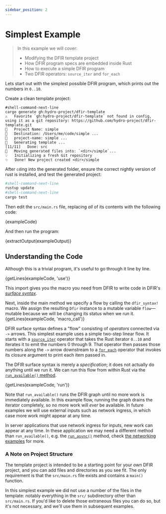 ```yaml
---
sidebar_position: 2
---
```


# Simplest Example

> In this example we will cover:
> - Modifying the DFIR template project
> - How DFIR program specs are embedded inside Rust
> - How to execute a simple DFIR program
> - Two DFIR operators: `source_iter` and `for_each`

Lets start out with the simplest possible DFIR program, which prints out
the numbers in `0..10`.

Create a clean template project:
```console
#shell-command-next-line
cargo generate gh:hydro-project/dfir-template
⚠️   Favorite `gh:hydro-project/dfir-template` not found in config, using it as a git repository: https://github.com/hydro-project/dfir-template.git
🤷   Project Name: simple
🔧   Destination: /Users/me/code/simple ...
🔧   project-name: simple ...
🔧   Generating template ...
[11/11]   Done: src
🔧   Moving generated files into: `<dir>/simple`...
💡   Initializing a fresh Git repository
✨   Done! New project created <dir>/simple
```

After `cd`ing into the generated folder, ensure the correct nightly version of rust is installed, and test the generated project:
```bash
#shell-command-next-line
rustup update
#shell-command-next-line
cargo test
```

Then edit the `src/main.rs` file, replacing
*all* of its contents with the following code:

<CodeBlock language="rust" showLineNumbers>{exampleCode}</CodeBlock>

And then run the program:

<CodeBlock language="console">{extractOutput(exampleOutput)}</CodeBlock>

## Understanding the Code
Although this is a trivial program, it's useful to go through it line by line.

<CodeBlock language="rust">{getLines(exampleCode, 'use')}</CodeBlock>

This import gives you the macro you need from DFIR to write code in DFIR's
[_surface syntax_](../syntax/index.mdx).

Next, inside the main method we specify a flow by calling the
`dfir_syntax!` macro. We assign the resulting `Dfir` instance to
a mutable variable `flow`––mutable because we will be changing its status when we run it.
<CodeBlock language="rust">{getLines(exampleCode, 'macro_call')}</CodeBlock>

DFIR surface syntax defines a "flow" consisting of *operators* connected via `->` arrows.
This simplest example uses a simple two-step linear flow.
It starts with a [`source_iter`](../syntax/surface_ops_gen.md#source_iter) operator that takes the Rust
iterator `0..10` and iterates it to emit the
numbers 0 through 9. That operator then passes those numbers along the `->` arrow downstream to a
[`for_each`](../syntax/surface_ops_gen.md#for_each) operator that invokes its closure argument to print each
item passed in.

The DFIR surface syntax is merely a *specification*; it does not actually do anything
until we run it.
We can run this flow from within Rust via the [`run_available()` method](https://hydro.run/rustdoc/dfir_rs/scheduled/graph/struct.Dfir#method.run_available).

<CodeBlock language="rust">{getLines(exampleCode, 'run')}</CodeBlock>

Note that `run_available()` runs the DFIR graph until no more work is immediately
available. In this example flow, running the graph drains the iterator completely, so no
more work will *ever* be available. In future examples we will use external inputs such as
network ingress, in which case more work might appear at any time.

In server applications that use network ingress for inputs, new work can appear at any time. In these application
we may need a different method than `run_available()`, e.g. the [`run_async()`](https://hydro.run/rustdoc/dfir_rs/scheduled/graph/struct.Dfir.html#method.run_async) method, check [the networking examples](./example_7_networking.mdx) for more.

### A Note on Project Structure
The template project is intended to be a starting point for your own DFIR project, and you can add files and directories as you see fit. The only requirement is that the `src/main.rs` file exists and contains a `main()` function.

In this simplest example we did not use a number of the files in the template: notably everything in the `src/` subdirectory other than `src/main.rs`. If you'd like to delete those extraneous files you can do so, but it's not necessary, and we'll use them in subsequent examples.